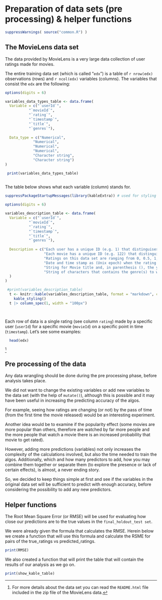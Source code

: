 # Preparation of data sets (pre processing) & helper functions

```r
  
suppressWarnings( source("common.R") )

```


## The MovieLens data set

The data provided by MovieLens is a very large data collection of user ratings made for movies.

The entire training data set (which is called "`edx`") is a table of `r nrow(edx)` observations (rows) and `r ncol(edx)` variables (columns).  The variables that consist the `edx` are the following:

```r

options(digits = 6)

variables_data_types_table <- data.frame(
  Variable = c("`userId`", 
           "`movieId`", 
           "`rating`", 
           "`timestamp`", 
           "`title`", 
           "`genres`"),
  
  Data_type = c("Numerical", 
             "Numerical",
             "Numerical", 
             "Numerical", 
             "Character string", 
             "Character string")
)

```

```r

 print(variables_data_types_table)
  
```

The table below shows what each variable (column) stands for.

```r

suppressPackageStartupMessages(library(kableExtra)) # used for styling the kable tables

options(digits = 6)

variables_description_table <- data.frame(
  Variable = c("`userId`", 
           "`movieId`", 
           "`rating`", 
           "`timestamp`", 
           "`title`", 
           "`genres`"),
  
  Description = c("Each user has a unique ID (e.g. 1) that distinguises him/her from all the other users", 
                  "Each movie has a unique ID (e.g. 122) that distinguises it from all the other movies",
                  "Ratings on this data set are ranging from 0, 0.5, 1, 2, 3, 4, 4.5 and 5.0", 
                  "Date and time stamp as (Unix epoch) when the rating was submitted (e.g. 838985046)", 
                  "String for Movie title and, in parenthesis (), the year the movie first released",
                  "String of characters that contains the genre(s) to which the movie belongs to (e.g. Drama, etc)"
  )
)
```
```r

 #print(variables_description_table)
  t <- knitr::kable(variables_description_table, format = "markdown", col.width = 50) |>
    kable_styling()
  t |> column_spec(1, width = "100px")

  
```


Each row of data is a single rating (see column `rating`) made by a specific user (`userId`) for a specific movie (`movieId`) on a specific point in time (`timestamp`).  Let's see some examples:

```r

  head(edx)

```

 ^[For more details about the data set you can read the `README.html` file included in the zip file of the MovieLens data.]


## Pre processing of the data

Any data wrangling should be done during the pre processing phase, before analysis takes place.

We did not want to change the existing variables or add new variables to the data set (with the help of `mutate()`), although this is possible and it may have been useful in increasing the predicting accuracy of the algos.  

For example, seeing how ratings are changing (or not) by the pass of time (from the first time the movie released) would be an interesting experiment.  

Another idea would be to examine if the popularity effect (some movies are more popular than others, therefore are watched by far more people and the more people that watch a movie there is an increased probability that movie to get rated).

However, adding more predictions (variables) not only increases the complexity of the calculations involved, but also the time needed to train the algos.  Additionally, which and how many predictors to add, how you may combine them together or separate them (to explore the presence or lack of certain effects), is almost, a never ending story.

So, we decided to keep things simple at first and see if the variables in the original data set will be sufficient to predict with enough accuracy, before considering the possibility to add any new predictors.


## Helper functions

The Root Mean Square Error (or RMSE) will be used for evaluating how close our predictions are to the true values in the `final_holdout_test set`.

We were already given the formula that calculates the RMSE.  Herein below we create a function that will use this formula and calculate the RSME for pairs of the true_ratings vs predicted_ratings.

```r

print(RMSE)

```

We also created a function that will print the table that will contain the results of our analysis as we go on.

```r

print(show_kable_table)

```
